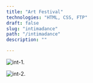 ```yaml
---
title: "Art Festival"
technologies: "HTML, CSS, FTP"
draft: false
slug: "intimadance"
path: "/intimadance"
description: ""

---
```



![int-1](https://res.cloudinary.com/litall/image/upload/v1592168461/litallevin/intima-desktop-1_vihhcz.png).

![int-2](https://res.cloudinary.com/litall/image/upload/v1592168461/litallevin/intima-desktop-2_ih6z7w.png).